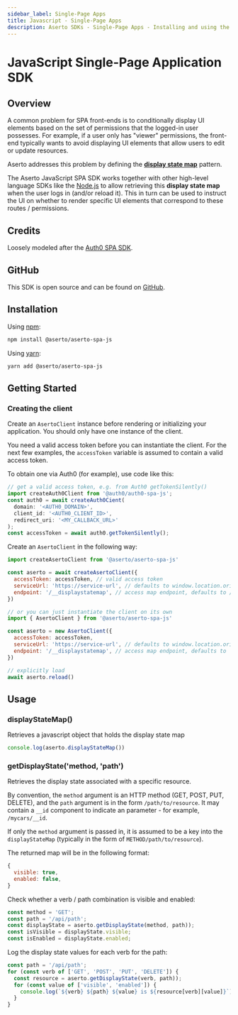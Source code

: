 ```yaml
---
sidebar_label: Single-Page Apps
title: Javascript - Single-Page Apps
description: Aserto SDKs - Single-Page Apps - Installing and using the Single-Page Apps client
---
```


# JavaScript Single-Page Application SDK

## Overview

A common problem for SPA front-ends is to conditionally display UI elements based on the set of permissions
that the logged-in user possesses. For example, if a user only has "viewer" permissions,
the front-end typically wants to avoid displaying UI elements that allow users to edit or update resources.

Aserto addresses this problem by defining the [**display state map**](/docs/authorizer-guide/display-state-map) pattern.

The Aserto JavaScript SPA SDK works together with other high-level language SDKs like the
[Node.js](/docs/software-development-kits/javascript/express#displaystatemap-middleware) to allow retrieving this
**display state map** when the user logs in (and/or reload it). This in turn can be used to instruct
the UI on whether to render specific UI elements that correspond to these routes / permissions.

## Credits

Loosely modeled after the [Auth0 SPA SDK](https://github.com/auth0/auth0-spa-js).

## GitHub

This SDK is open source and can be found on [GitHub](https://github.com/aserto-dev/aserto-spa-js).

## Installation

Using [npm](https://npmjs.org):

```sh
npm install @aserto/aserto-spa-js
```

Using [yarn](https://yarnpkg.com):

```sh
yarn add @aserto/aserto-spa-js
```

## Getting Started

### Creating the client

Create an `AsertoClient` instance before rendering or initializing your application. You should only have one instance of the client.

You need a valid access token before you can instantiate the client. For
the next few examples, the `accessToken` variable is assumed to contain a
valid access token.

To obtain one via Auth0 (for example), use code like this:

```js
// get a valid access token, e.g. from Auth0 getTokenSilently()
import createAuth0Client from '@auth0/auth0-spa-js';
const auth0 = await createAuth0Cient(
  domain: '<AUTH0_DOMAIN>',
  client_id: '<AUTH0_CLIENT_ID>',
  redirect_uri: '<MY_CALLBACK_URL>'
);
const accessToken = await auth0.getTokenSilently();
```

Create an `AsertoClient` in the following way:

```js
import createAsertoClient from '@aserto/aserto-spa-js'

const aserto = await createAsertoClient({
  accessToken: accessToken, // valid access token
  serviceUrl: 'https://service-url', // defaults to window.location.origin
  endpoint: '/__displaystatemap', // access map endpoint, defaults to /__displaystatemap
})

// or you can just instantiate the client on its own
import { AsertoClient } from '@aserto/aserto-spa-js'

const aserto = new AsertoClient({
  accessToken: accessToken,
  serviceUrl: 'https://service-url', // defaults to window.location.origin
  endpoint: '/__displaystatemap', // access map endpoint, defaults to  /__displaystatemap
})

// explicitly load
await aserto.reload()
```

## Usage

### displayStateMap()

Retrieves a javascript object that holds the display state map

```js
console.log(aserto.displayStateMap())
```

### getDisplayState('method, 'path')

Retrieves the display state associated with a specific resource.

By convention, the `method` argument is an HTTP method (GET, POST, PUT, DELETE), and the `path` argument is in the form `/path/to/resource`. It may contain a `__id` component to indicate an parameter - for example, `/mycars/__id`.

If only the `method` argument is passed in, it is assumed to be a key into the `displayStateMap` (typically in the form of `METHOD/path/to/resource`).

The returned map will be in the following format:

```js
{
  visible: true,
  enabled: false,
}
```

Check whether a verb / path combination is visible and enabled:

```js
const method = 'GET';
const path = '/api/path';
const displayState = aserto.getDisplayState(method, path));
const isVisible = displayState.visible;
const isEnabled = displayState.enabled;
```

Log the display state values for each verb for the path:

```js
const path = '/api/path';
for (const verb of ['GET', 'POST', 'PUT', 'DELETE']) {
  const resource = aserto.getDisplayState(verb, path));
  for (const value of ['visible', 'enabled']) {
    console.log(`${verb} ${path} ${value} is ${resource[verb][value]}`);
  }
}
```
